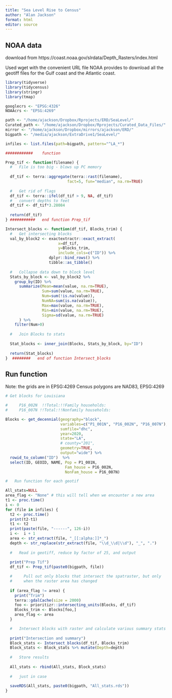 ```yaml
---
title: "Sea Level Rise to Census"
author: "Alan Jackson"
format: html
editor: source
---
```



##        NOAA data

download from https://coast.noaa.gov/slrdata/Depth_Rasters/index.html

Used wget with the convenient URL file NOAA provides to download all
the geotiff files for the Gulf coast and the Atlantic coast.



```r

library(tidyverse)
library(tidycensus)
library(stringr)
library(tmap)

googlecrs <- "EPSG:4326"
NOAAcrs <- "EPSG:4269"

path <- "/home/ajackson/Dropbox/Rprojects/ERD/SeaLevel/"
Curated_path <- "/home/ajackson/Dropbox/Rprojects/Curated_Data_Files/"
mirror <- "/home/ajackson/Dropbox/mirrors/ajackson/ERD/"
bigpath <- "/media/ajackson/ExtraDrive1/SeaLevel/"

infiles <- list.files(path=bigpath, pattern="^LA_*") 

############    function

Prep_tif <- function(filename) {
  #   File is too big - blows up PC memory
  
  df_tif <- terra::aggregate(terra::rast(filename), 
                           fact=5, fun="median", na.rm=TRUE)
  
  #   Get rid of flags
  df_tif <- terra::ifel(df_tif > 9, NA, df_tif)
  #   convert depths to feet
  df_tif <- df_tif*3.28084
  
  return(df_tif)
} ###########   end function Prep_tif

Intersect_blocks <- function(df_tif, Blocks_trim) {
  #   Get intersecting blocks
  val_by_block2 <- exactextractr::exact_extract(
                       x=df_tif,
                       y=Blocks_trim,
                       include_cols=c("ID")) %>% 
                   dplyr::bind_rows() %>%
                   tibble::as_tibble()
  
  #   Collapse data down to block level
  Stats_by_block <- val_by_block2 %>% 
    group_by(ID) %>% 
      summarize(Mean=mean(value, na.rm=TRUE),
                Sum=sum(value, na.rm=TRUE),
                Num=sum(!is.na(value)),
                NumNA=sum(is.na(value)),
                Max=max(value, na.rm=TRUE),
                Min=min(value, na.rm=TRUE),
                Sigma=sd(value, na.rm=TRUE)
      ) %>% 
    filter(Num>0)
  
  #   Join Blocks to stats
  
  Stat_blocks <- inner_join(Blocks, Stats_by_block, by="ID")
  
  return(Stat_blocks)
}  ########   end of function Intersect_blocks

```

##        Run function

Note: the grids are in EPSG:4269
Census polygons are NAD83, EPSG:4269

```r

# Get blocks for Louisiana

#     P16_002N  !!Total:!!Family households:
#     P16_007N !!Total:!!Nonfamily households:

Blocks <- get_decennial(geography="block",
                        variables=c("P1_001N", "P16_002N", "P16_007N"),
                        sumfile="dhc",
                        year=2020,
                        state="LA",
                        # county="201",
                        geometry=TRUE,
                        output="wide") %>% 
  rowid_to_column("ID")  %>%  
  select(ID, GEOID, NAME, Pop = P1_001N, 
                          Fam_house = P16_002N, 
                          NonFam_house = P16_007N)

#   Run function for each geotif

All_stats=NULL
area_flag <- "None" # this will tell when we encounter a new area
t1 <- proc.time()
i <- 0
for (file in infiles) {
  t2 <- proc.time()
  print(t2-t1)
  t1 <- t2
  print(paste(file, "------", 126-i))
  i <-  i + 1
  area <- str_extract(file, "_[[:alpha:]]*_")
  depth <- str_replace(str_extract(file, "\\d_\\d|\\d"), "_", ".")
  
  #   Read in geotiff, reduce by factor of 25, and output
  
  print("Prep Tif")
  df_tif <- Prep_tif(paste0(bigpath, file))

  #     Pull out only blocks that intersect the spatraster, but only
  #     when the raster area has changed
  
  if (area_flag != area) {
    print("Trim")
    terra::gdalCache(size = 2000)
    foo <- prioritizr::intersecting_units(Blocks, df_tif)
    Blocks_trim <- Blocks[foo,]
    area_flag <- area
  }

  #   Intersect blocks with raster and calculate various summary stats 
  
  print("Intersection and summary")
  Block_stats <- Intersect_blocks(df_tif, Blocks_trim) 
  Block_stats <- Block_stats %>% mutate(Depth=depth)
  
  #   Store results
  
  All_stats <- rbind(All_stats, Block_stats)
  
  #   just in case
  
  saveRDS(All_stats, paste0(bigpath, "All_stats.rds"))
}
```
